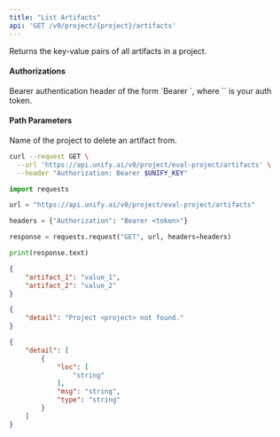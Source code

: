 ```yaml
---
title: "List Artifacts"
api: 'GET /v0/project/{project}/artifacts'
---
```

Returns the key-value pairs of all artifacts in a project.

#### Authorizations

<ParamField header="Authorization" type="string" required="true">
  Bearer authentication header of the form `Bearer <token>`, where `<token>` is your auth token.
</ParamField>

#### Path Parameters

<ParamField query="project" type="string" required="true">
Name of the project to delete an artifact from.
</ParamField>

<RequestExample>

```bash cURL
curl --request GET \
  --url 'https://api.unify.ai/v0/project/eval-project/artifacts' \
  --header "Authorization: Bearer $UNIFY_KEY"
```

```python Python
import requests

url = "https://api.unify.ai/v0/project/eval-project/artifacts"

headers = {"Authorization": "Bearer <token>"}

response = requests.request("GET", url, headers=headers)

print(response.text)
```

</RequestExample>
<ResponseExample>

```json 200
{
    "artifact_1": "value_1",
    "artifact_2": "value_2"
}
```

```json 404
{
    "detail": "Project <project> not found."
}
```

```json 422
{
    "detail": [
        {
            "loc": [
                "string"
            ],
            "msg": "string",
            "type": "string"
        }
    ]
}
```

</ResponseExample>
